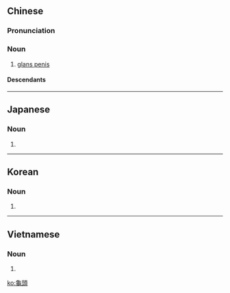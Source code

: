 {{also|亀頭|龟头}}
==Chinese==
{{zh-forms|s=龟头|lit=tortoise head}}

===Pronunciation===
{{zh-pron
|m=guītóu
|c=gwai1 tau4
|mn=kui-thâu/ku-thâu
|cat=n
}}

===Noun===
{{zh-noun}}

# {{lb|zh|anatomy}} [[glans penis]]

====Descendants====
{{CJKV||s=亀頭|きとう|귀두|quy đầu}}

----

==Japanese==
{{ja-kanjitab|き|とう|yomi=o}}

===Noun===
{{ja-noun|shin=亀頭|きとう}}

# {{alternative spelling of|亀頭|lang=ja}}

----

==Korean==
{{ko-hanjatab}}

===Noun===
{{ko-noun|hangeul=귀두}}

# {{hanja form of|귀두|[[glans penis]]}}

----

==Vietnamese==
{{vi-hantutab}}

===Noun===
{{vi-noun|sc=Hani}}

# {{han tu form of|quy đầu|[[glans penis]]}}

[[ko:龜頭]]